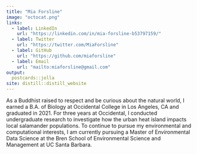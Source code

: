 ```yaml
---
title: "Mia Forsline"
image: "octocat.png"
links:
  - label: LinkedIn
    url: "https://linkedin.com/in/mia-forsline-b53797159/"
  - label: Twitter
    url: "https://twitter.com/MiaForsline"
  - label: GitHub
    url: "https://github.com/miaforsline"
  - label: Email
    url: "mailto:miaforsline@gmail.com"
output:
  postcards::jolla
site: distill::distill_website
---
```

 
As a Buddhist raised to respect and be curious about the natural world, I earned a B.A. of Biology at Occidental College in Los Angeles, CA and graduated in 2021. For three years at Occidental, I conducted undergraduate research to investigate how the urban heat island impacts local salamander populations. To continue to pursue my environmental and computational interests, I am currently pursuing a Master of Environmental Data Science at the Bren School of Environmental Science and Management at UC Santa Barbara. 
